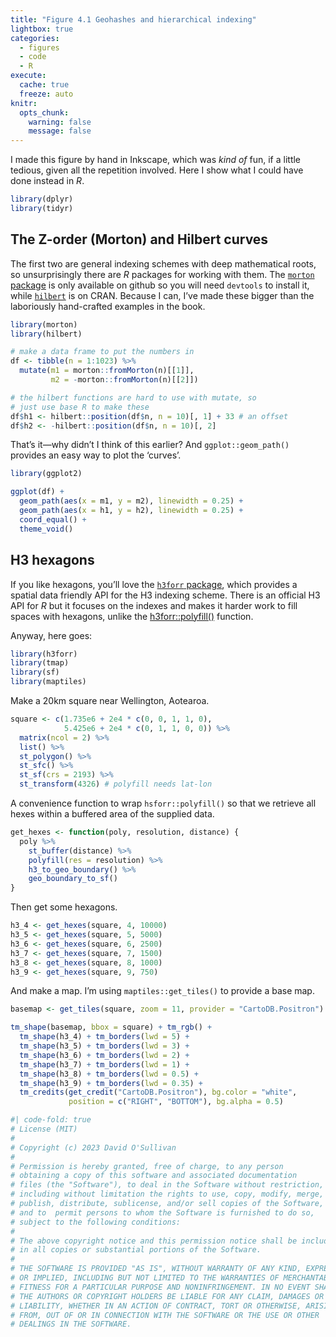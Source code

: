 ```yaml
---
title: "Figure 4.1 Geohashes and hierarchical indexing"
lightbox: true
categories: 
  - figures
  - code
  - R
execute: 
  cache: true
  freeze: auto
knitr:
  opts_chunk: 
    warning: false
    message: false
---
```


I made this figure by hand in Inkscape, which was _kind of_ fun, if a little tedious, given all the repetition involved. Here I show what I could have done instead in _R_.

```r
library(dplyr)
library(tidyr)
```

## The Z-order (Morton) and Hilbert curves
The first two are general indexing schemes with deep mathematical roots, so unsurprisingly there are _R_ packages for working with them. The [`morton` package](https://github.com/s-u/morton) is only available on github so you will need `devtools` to install it, while [`hilbert`](https://cloud.r-project.org/web/packages/hilbert/index.html) is on CRAN. Because I can, I've made these bigger than the laboriously hand-crafted examples in the book.

```R
library(morton)
library(hilbert)

# make a data frame to put the numbers in
df <- tibble(n = 1:1023) %>%
  mutate(m1 = morton::fromMorton(n)[[1]],
         m2 = -morton::fromMorton(n)[[2]])

# the hilbert functions are hard to use with mutate, so 
# just use base R to make these
df$h1 <- hilbert::position(df$n, n = 10)[, 1] + 33 # an offset
df$h2 <- -hilbert::position(df$n, n = 10)[, 2]
```

That's it&mdash;why didn't I think of this earlier?  And `ggplot::geom_path()` provides an easy way to plot the 'curves'.

```r
library(ggplot2)

ggplot(df) + 
  geom_path(aes(x = m1, y = m2), linewidth = 0.25) + 
  geom_path(aes(x = h1, y = h2), linewidth = 0.25) + 
  coord_equal() + 
  theme_void()
```

## H3 hexagons
If you like hexagons, you'll love the [`h3forr` package](https://github.com/crazycapivara/h3forr), which provides a spatial data friendly API for the H3 indexing scheme. There is an official H3 API for _R_ but it focuses on the indexes and makes it harder work to fill spaces with hexagons, unlike the [h3forr::polyfill()](https://github.com/crazycapivara/h3forr) function.

Anyway, here goes:

```r
library(h3forr)
library(tmap)
library(sf)
library(maptiles)
```

Make a 20km square near Wellington, Aotearoa.

```r
square <- c(1.735e6 + 2e4 * c(0, 0, 1, 1, 0), 
            5.425e6 + 2e4 * c(0, 1, 1, 0, 0)) %>%
  matrix(ncol = 2) %>%
  list() %>%
  st_polygon() %>%
  st_sfc() %>%
  st_sf(crs = 2193) %>%
  st_transform(4326) # polyfill needs lat-lon
```

A convenience function to wrap `hsforr::polyfill()` so that we retrieve all hexes within a buffered area of the supplied data.

```r
get_hexes <- function(poly, resolution, distance) {
  poly %>% 
    st_buffer(distance) %>%
    polyfill(res = resolution) %>% 
    h3_to_geo_boundary() %>% 
    geo_boundary_to_sf()
}
```

Then get some hexagons.

```r
h3_4 <- get_hexes(square, 4, 10000)
h3_5 <- get_hexes(square, 5, 5000)
h3_6 <- get_hexes(square, 6, 2500)
h3_7 <- get_hexes(square, 7, 1500)
h3_8 <- get_hexes(square, 8, 1000)
h3_9 <- get_hexes(square, 9, 750)
```

And make a map. I'm using `maptiles::get_tiles()` to provide a base map.

```r
basemap <- get_tiles(square, zoom = 11, provider = "CartoDB.Positron")

tm_shape(basemap, bbox = square) + tm_rgb() +
  tm_shape(h3_4) + tm_borders(lwd = 5) +
  tm_shape(h3_5) + tm_borders(lwd = 3) +
  tm_shape(h3_6) + tm_borders(lwd = 2) +
  tm_shape(h3_7) + tm_borders(lwd = 1) +
  tm_shape(h3_8) + tm_borders(lwd = 0.5) +
  tm_shape(h3_9) + tm_borders(lwd = 0.35) +
  tm_credits(get_credit("CartoDB.Positron"), bg.color = "white",
             position = c("RIGHT", "BOTTOM"), bg.alpha = 0.5)
```


```r
#| code-fold: true
# License (MIT)
#
# Copyright (c) 2023 David O'Sullivan
#
# Permission is hereby granted, free of charge, to any person
# obtaining a copy of this software and associated documentation
# files (the "Software"), to deal in the Software without restriction,
# including without limitation the rights to use, copy, modify, merge,
# publish, distribute, sublicense, and/or sell copies of the Software,
# and to  permit persons to whom the Software is furnished to do so,
# subject to the following conditions:
#
# The above copyright notice and this permission notice shall be included
# in all copies or substantial portions of the Software.
#
# THE SOFTWARE IS PROVIDED "AS IS", WITHOUT WARRANTY OF ANY KIND, EXPRESS
# OR IMPLIED, INCLUDING BUT NOT LIMITED TO THE WARRANTIES OF MERCHANTABILITY,
# FITNESS FOR A PARTICULAR PURPOSE AND NONINFRINGEMENT. IN NO EVENT SHALL
# THE AUTHORS OR COPYRIGHT HOLDERS BE LIABLE FOR ANY CLAIM, DAMAGES OR OTHER
# LIABILITY, WHETHER IN AN ACTION OF CONTRACT, TORT OR OTHERWISE, ARISING
# FROM, OUT OF OR IN CONNECTION WITH THE SOFTWARE OR THE USE OR OTHER
# DEALINGS IN THE SOFTWARE.
```
